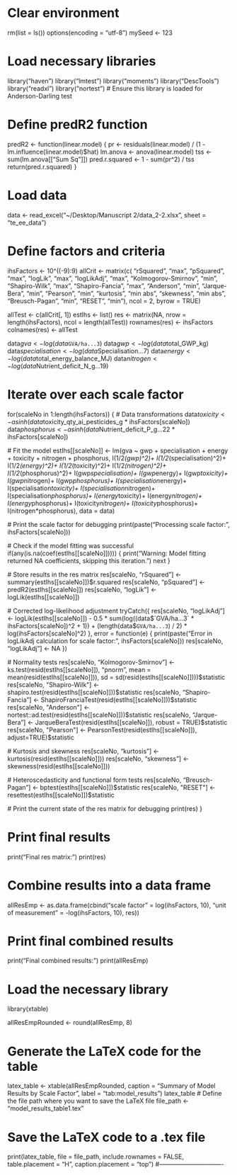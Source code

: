 # Clear environment
rm(list = ls())
options(encoding = "utf-8")
mySeed <- 123

# Load necessary libraries
library("haven")
library("lmtest")
library("moments")
library("DescTools")
library("readxl")
library("nortest") # Ensure this library is loaded for Anderson-Darling test

# Define predR2 function
predR2  <- function(linear.model) {
  pr <- residuals(linear.model) / (1 - lm.influence(linear.model)$hat)
  lm.anova <- anova(linear.model)
  tss <- sum(lm.anova[["Sum Sq"]])
  pred.r.squared <- 1 - sum(pr^2) / tss
  return(pred.r.squared)
}

# Load data
data <- read_excel("~/Desktop/Manuscript 2/data_2-2.xlsx", sheet = "te_ee_data")

# Define factors and criteria
ihsFactors <- 10^((-9):9)
allCrit <- matrix(c( 
  "rSquared", "max", 
  "pSquared", "max",
  "logLik", "max",
  "logLikAdj", "max",
  "Kolmogorov-Smirnov", "min",
  "Shapiro-Wilk", "max",
  "Shapiro-Fancia", "max", 
  "Anderson", "min",
  "Jarque-Bera", "min",
  "Pearson", "min",
  "kurtosis", "min abs",
  "skewness", "min abs",
  "Breusch-Pagan", "min",
  "RESET", "min"), ncol = 2, byrow = TRUE)

allTest <- c(allCrit[, 1])
estIhs <- list()
res <- matrix(NA, nrow = length(ihsFactors), ncol = length(allTest))
rownames(res) <- ihsFactors
colnames(res) <- allTest

data$gva <- log(data$`GVA/ha...3`)
data$gwp <- log(data$total_GWP_kg)
data$specialisation <- log(data$Specialisation...7)
data$energy <- log(data$total_energy_balance_MJ)
data$nitrogen <- log(data$Nutrient_deficit_N_g...19)

# Iterate over each scale factor
for(scaleNo in 1:length(ihsFactors)) {
  # Data transformations
  data$toxicity <- asinh(data$toxicity_qty_ai_pesticides_g * ihsFactors[scaleNo])
  data$phosphorus <- asinh(data$Nutrient_deficit_P_g...22 * ihsFactors[scaleNo])
  
  # Fit the model
  estIhs[[scaleNo]] <- lm(gva ~ gwp + specialisation + energy + toxicity + nitrogen + phosphorus, 
                          I(1/2*(gwp)^2)+
                            I(1/2*(specialisation)^2)+
                            I(1/2*(energy)^2)+
                            I(1/2*(toxicity)^2)+
                            I(1/2*(nitrogen)^2)+
                            I(1/2*(phosphorus)^2)+
                            I(gwp*specialisation)+
                            I(gwp*energy)+
                            I(gwp*toxicity)+
                            I(gwp*nitrogen)+
                            I(gwp*phosphorus)+
                            I(specialisation*energy)+
                            I(specialisation*toxicity)+
                            I(specialisation*nitrogen)+
                            I(specialisation*phosphorus)+
                            I(energy*toxicity)+
                            I(energy*nitrogen)+
                            I(energy*phosphorus)+
                            I(toxicity*nitrogen)+
                            I(toxicity*phosphorus)+
                            I(nitrogen*phosphorus),
                          data = data)
  
  # Print the scale factor for debugging
  print(paste("Processing scale factor:", ihsFactors[scaleNo]))
  
  # Check if the model fitting was successful
  if(any(is.na(coef(estIhs[[scaleNo]])))) {
   print("Warning: Model fitting returned NA coefficients, skipping this iteration.")
    next
  }
  
  # Store results in the res matrix
  res[scaleNo, "rSquared"] <- summary(estIhs[[scaleNo]])$r.squared
  res[scaleNo, "pSquared"] <- predR2(estIhs[[scaleNo]])
  res[scaleNo, "logLik"] <- logLik(estIhs[[scaleNo]])
  
  # Corrected log-likelihood adjustment
  tryCatch({
    res[scaleNo, "logLikAdj"] <- logLik(estIhs[[scaleNo]]) - 
      0.5 * sum(log((data$`GVA/ha...3` * ihsFactors[scaleNo])^2 + 1)) +
      (length(data$`GVA/ha...3`) / 2) * log(ihsFactors[scaleNo]^2)
  }, error = function(e) {
    print(paste("Error in logLikAdj calculation for scale factor:", ihsFactors[scaleNo]))
    res[scaleNo, "logLikAdj"] <- NA
  })
  
  # Normality tests
  res[scaleNo, "Kolmogorov-Smirnov"] <- ks.test(resid(estIhs[[scaleNo]]), "pnorm", mean = mean(resid(estIhs[[scaleNo]])), sd = sd(resid(estIhs[[scaleNo]])))$statistic
  res[scaleNo, "Shapiro-Wilk"] <- shapiro.test(resid(estIhs[[scaleNo]]))$statistic
  res[scaleNo, "Shapiro-Fancia"] <- ShapiroFranciaTest(resid(estIhs[[scaleNo]]))$statistic
  res[scaleNo, "Anderson"] <- nortest::ad.test(resid(estIhs[[scaleNo]]))$statistic
  res[scaleNo, "Jarque-Bera"] <- JarqueBeraTest(resid(estIhs[[scaleNo]]), robust = TRUE)$statistic
  res[scaleNo, "Pearson"] <- PearsonTest(resid(estIhs[[scaleNo]]), adjust=TRUE)$statistic
  
  # Kurtosis and skewness
  res[scaleNo, "kurtosis"] <- kurtosis(resid(estIhs[[scaleNo]]))
  res[scaleNo, "skewness"] <- skewness(resid(estIhs[[scaleNo]]))
  
  # Heteroscedasticity and functional form tests
  res[scaleNo, "Breusch-Pagan"] <- bptest(estIhs[[scaleNo]])$statistic
  res[scaleNo, "RESET"] <- resettest(estIhs[[scaleNo]])$statistic
  
  # Print the current state of the res matrix for debugging
  print(res)
}

# Print final results
print("Final res matrix:")
print(res)

# Combine results into a data frame
allResEmp <- as.data.frame(cbind("scale factor" = log(ihsFactors, 10), 
                                 "unit of measurement" = -log(ihsFactors, 10), res))

# Print final combined results
print("Final combined results:")
print(allResEmp)

# Load the necessary library
library(xtable)

allResEmpRounded <- round(allResEmp, 8)

# Generate the LaTeX code for the table
latex_table <- xtable(allResEmpRounded, 
                      caption = "Summary of Model Results by Scale Factor", 
                      label = "tab:model_results")
latex_table
# Define the file path where you want to save the LaTeX file
file_path <- "model_results_table1.tex"

# Save the LaTeX code to a .tex file
print(latex_table, 
      file = file_path, 
      include.rownames = FALSE, 
      table.placement = "H", 
      caption.placement = "top")
#-------------------------------
